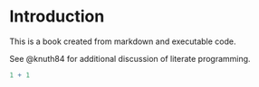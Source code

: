 # Introduction {#sec-introduction}

This is a book created from markdown and executable code.

See @knuth84 for additional discussion of literate programming.

```{r}
1 + 1
```

